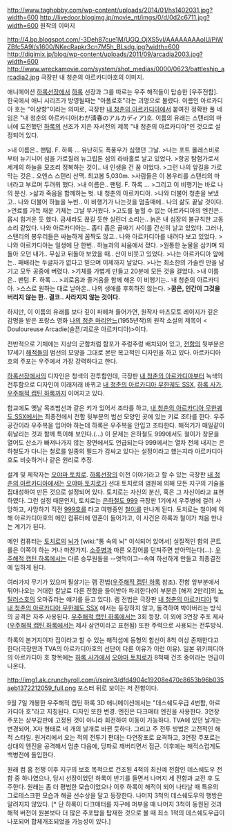 http://www.taghobby.com/wp-content/uploads/2014/01/hs1402031.jpg?width=600
http://livedoor.blogimg.jp/movie_nt/imgs/0/d/0d2c6711.jpg?width=600
원작의 이미지

http://4.bp.blogspot.com/-3Deh87cue1M/UGQ_OjXS5vI/AAAAAAAAoIU/PiWZBfc5A9I/s1600/NKecRapkr3cn7M5h_BLsdg.jpg?width=600
http://digimix.jp/blog/wp-content/uploads/2011/09/arcadia2003.jpg?width=600
http://www.wreckamovie.com/system/shot_medias/0000/0623/battleship_arcadia2.jpg
극장판 내 청춘의 아르카디아호의 이미지.

애니메이션 [[하록선장]]에서 [[하록]] 선장과 그를 따르는 우주 해적들이 탑승한 [우주전함]. 한국에서 애니 시리즈가 방영될때는 "아폴로호"라는 괴명으로 불렸다. 이름인 아르카디아 호는 "이상향"이라는 의미로, 극장판 [[내 청춘의 아르카디아]]에서 붙여진 정확한 풀 네임은 "내 청춘의 아르카디아(わが淸春のアルカディア)호. 이름의 유래는 스탠리의 마녀에 도전했던 [[하록]]의 선조가 지은 자서전의 제목 "내 청춘의 아르카디아"인 것으로 설정되어 있다. 

>내 이름은.. 팬텀. F. 하록 ... 유난히도 폭풍우가 심했던 그날.
>나는 포트 몰레스비로 부터 뉴기니어 섬을 가로질러 뉴그립톤 섬의 라바홀로 날고 있었다.
>항공 탐험가로서 세계의 하늘을 모조리 정복하는 것이.. 내 인생을 건 꿈 이었다.
>그런 나의 앞길을 가로 막는 것은.. 오엔스 스탠리 산맥. 최고봉 5,030m.
>사람들은 이 봉우리를 스탠리의 마녀라고 부르며 두려워 했다.
>내 이름은.. 팬텀. F. 하록 ...
>그리고 이 비행기는 바로 나의 분신.
>삶과 죽음을 함께하는 벗. 내 청춘의 아르카디아.
>나와 더불어 청춘을 보냈고.. 나와 더불어 하늘을 누빈.. 이 비행기가 나는것을 멈출때에.. 나의 삶도 끝날 것이다.
>연료를 가득 채운 기체는 그날 무거웠다.
>고도를 높힐 수 없는 아르카디아의 엔진은.. 몹시 힘겨운 듯 했다. 금새라도 끊길 듯한 실린더 소리는.. 늙은 내 심장의 불규칙한 고동 소리 같았다. 나와 아르카디아는.. 좁디 좁은 골짜기 사이를 간신히 날고 있었다. 그러나, 스탠리의 봉우리들은 싸늘하게 꼼짝도 않고.. 나와 아르카디아를 내려다 보고 있었다.
>나와 아르카디아는 일생에 단 한번.. 하늘과의 싸움에서 졌다.
>원통한 눈물을 삼키며 되돌아 오던 내가.. 무심코 뒤돌아 보았을 때.. 산이 비웃고 있었다.
>나는 아르카디아 앞에는.. 패배라는 두글자가 없다고 믿으며 이제까지 날았다.
>나는 최소한의 가솔린 만을 남기고 모두 공중에 버렸다.
>기체를 가볍게 만들고 20분에 모든 것을 걸었다.
>내 이름은.. 팬텀. F. 하록 ...
>괴로움과 즐거움을 함께 해온 이 비행기는.. 내 청춘의 아르카디아.
>스스로 원하는 대로 날아온.. 나의 생애를 후회하진 않는다.
>'''꿈은, 인간이 그것을 버리지 않는 한.. 결코.. 사라지지 않는 것이다. '''

하지만, 이 이름의 유래를 보다 깊이 파헤쳐 들어가면, 원작자 마츠모토 레이지가 깊은 감명을 받은 프랑스 영화 [http://www.imdb.com/title/tt0047217/ 나의 청춘 마리안느](1955년작)의 원작 소설의 제목이 < Douloureuse Arcadie(슬픈/괴로운 아르카디아)>이다.

전반적으로 기체에는 지상의 군함처럼 함포가 주렁주렁 배치되어 있고, [[전함]]의 뒷부분은 17세기 [[해적]]들의 범선의 모양을 그대로 본딴 복고적인 디자인을 하고 있다. 아르카디아호의 주포는 우주에서 가장 강력하다고 한다. 

[[하록선장]]에서의 디자인은 청색의 전투함인데, 극장판 [[내 청춘의 아르카디아]]부터 녹색의 전투함으로 디자인이 이래저래 바뀌고 [[내 청춘의 아르카디아 무한궤도 SSX]], [[하록 사가]], [[우주해적 캡틴 하록]]까지 이어지고 있다.

함교에도 옛날 목조범선과 같은 키가 있어서 조타를 하고, [[내 청춘의 아르카디아 무한궤도 SSX]]에서는 최종전에서 전함 뒷부분의 범선 모양인 곳에 있는 키로 조타를 한다. 우주 공간이라 우주복을 입어야 하는데 하록은 우주복을 안입고 조타한다. 해적기가 매일같이 휘날리는 것과 함께 특이해 보인다.(...) 이 문제는 은하철도 999에서도 철이가 창문을 열어도 산소가 빠져나가지 않는 장면에서도 언급되는다 999에서는 열차 전체 내지는 은하철도가 다니는 철로를 일종의 필드가 감싸고 있다는 설정이라고 했는지라 아르카디아호도 비슷하거나 같은 원리로 추정.

설계 및 제작자는 [[오야마 토치로]]. [[하록선장]]의 이전 이야기라고 할 수 있는 극장판 [[내 청춘의 아르카디아]]에서는 [[오야마 토치로]]가 선대 토치로의 염원에 의해 모든 지구의 기술을 집대성하여 만든 것으로 설정되어 있다. 토치로는 자신의 분신, 혹은 그 자신이라고 표현하였다. 그런 설정 때문인지, 토치로는 [[은하철도 999]] 극장판 1기에서 우주병에 걸려 사망하고, 사망하기 직전 [[999호]]를 타고 여행중인 [[철이]]를 만나게 된다. 토치로는 철이에 의해 아르카디아호의 메인 컴퓨터에 영혼이 들어가고, 이 사건은 하록과 철이가 처음 만나는 계기가 된다. 

메인 컴퓨터는 [[토치로]]의 [[뇌]]가 [wiki:"통 속의 뇌" 이식되어 있어서] 실질적인 함의 콘트롤은 이쪽이 하는 거나 마찬가지. [[소주]]병과 마른 오징어를 던져주면 받아먹는다(…). [[우주해적 캡틴 하록]]에서는 다른 승무원들을 --엿먹이고--속여 하선하게 만들고 최종결전에 임하게 된다. 

여러가지 무기가 있으며 필살기는 램 전법([[우주해적 캡틴 하록]] 참조). 전함 앞부분에서 튀어나오는 거대한 칼날로 다른 전함을 들이받아 파괴한다(이 부분은 [해저 2만리]의 [[노틸러스호]]의 오마쥬라는 얘기를 듣고 있다). 램 전법은 극장판 [[내 청춘의 아르카디아]] 및 [[내 청춘의 아르카디아 무한궤도 SSX]] 에서는 등장하지 않고, 돌격하여 박아버리는 방식의 공격은 자주 사용된다. [[우주해적 캡틴 하록]]에서는 3회 등장. 이 외에 3연장 주포 제사 ([[우주해적 캡틴 하록]]에서는 제사 삼연이라고 표현됨) 또한 주력으로 사용되는 전투방식. 

하록의 본거지이자 집이라고 할 수 있는 해적섬에 동형의 함선이 8척 이상 존재한다고 한다(극장판과 TVA의 아르카디아호의 선단이 다른 이유가 이런 이유). 일본 위키피디아의 아르카디아 호 항목에는 [[하록 사가]]에서 [[오야마 토치로]]가 8척째 건조 중이라는 언급이 나온다. 

http://img1.ak.crunchyroll.com/i/spire3/dfd4904c19208e470c8653b96b035aeb1372212059_full.png
포스터 뒤로 보이는 저 전함이다.

9월 7일 개봉한 우주해적 캡틴 하록 3D 애니메이션에서는 "데스쉐도우급 4번함, 아르카디아 호"라고 지칭된다. 디자인 또한 변경. 엔진은 다크매터 엔진을 사용한다. 3연장 주포는 상부갑판에 고정된 것이 아니라 회전하여 이동이 가능하다. TVA에 있던 날개는 변경되어, X자 형태로 네 개의 날개로 바뀐 듯하다. 그리고 주 전투 방법은 고전적인 해적 스타일. 원거리에서 오는 적의 전투기 편대는 다연장포로 요격하고, 3연장 주포로는 상대의 엔진을 공격해서 멈춘 다음에, 당파로 깨버리면서 접근. 이후에는 해적스럽게도 백병전에 돌입한다.

원래 컴 홈 전쟁 이후 지구의 보호 목적으로 건조된 4척의 최신예 전함인 데스쉐도우 전함 중 하나였으나, 당시 선장이었던 하록이 반기를 들면서 나머지 세 전함과 교전 후 도주한다. 원래는 좀 더 평범한 모습이었으나 이후 하록이 해적이 되어 나타날 때 특유의 그로테스크한 모습과 해골 선수상을 달고 등장한다. 나머지 3척의 데스쉐도우의 행방은 알려지지 않았다. [* 단 하록이 다크매터를 지구에 퍼부을 때 나머지 3척이 동원된 것과 해적 버전이 원본보다 더 많은 주포탑을 탑재한 것으로 볼 때 최소 1척의 데스쉐도우급이 나포되어 합체개조되었을 가능성이 있다.]
